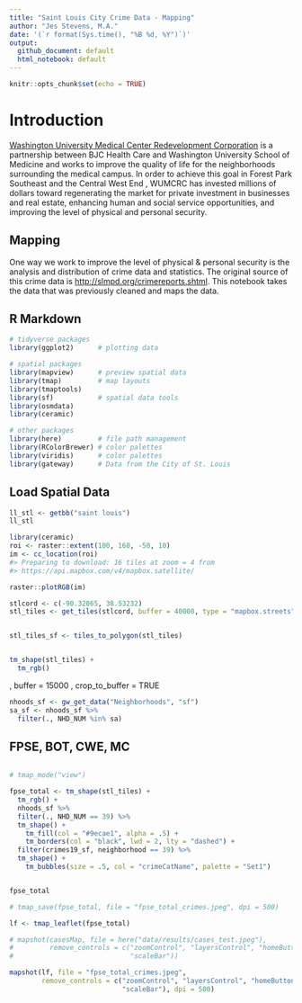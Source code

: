 ```yaml
---
title: "Saint Louis City Crime Data - Mapping"
author: "Jes Stevens, M.A."
date: '(`r format(Sys.time(), "%B %d, %Y")`)'
output:
  github_document: default
  html_notebook: default
---
```


```r
knitr::opts_chunk$set(echo = TRUE)
```

# Introduction 

[Washington University Medical Center Redevelopment Corporation](http://wumcrc.com) is a partnership between BJC Health Care and Washington University School of Medicine and works to improve the quality of life for the neighborhoods surrounding the medical campus. In order to achieve this goal in Forest Park Southeast and the Central West End , WUMCRC has invested millions of dollars toward regenerating the market for private investment in businesses and real estate, enhancing human and social service opportunities, and improving the level of physical and personal security.

## Mapping 

One way we work to improve the level of physical & personal security is the analysis and distribution of crime data and statistics. The original source of this crime data is <http://slmpd.org/crimereports.shtml>. This notebook takes the data that was previously cleaned and maps the data.  

## R Markdown

```r
# tidyverse packages
library(ggplot2)      # plotting data

# spatial packages
library(mapview)      # preview spatial data
library(tmap)         # map layouts
library(tmaptools)
library(sf)           # spatial data tools
library(osmdata)
library(ceramic)

# other packages
library(here)         # file path management
library(RColorBrewer) # color palettes
library(viridis)      # color palettes
library(gateway)      # Data from the City of St. Louis
```

## Load Spatial Data 

```r
ll_stl <- getbb("saint louis")
ll_stl
```

```r
library(ceramic)
roi <- raster::extent(100, 160, -50, 10)
im <- cc_location(roi)
#> Preparing to download: 16 tiles at zoom = 4 from 
#> https://api.mapbox.com/v4/mapbox.satellite/

raster::plotRGB(im)
```


```r
stlcord <- c(-90.32065, 38.53232)
stl_tiles <- get_tiles(stlcord, buffer = 40000, type = "mapbox.streets", max_tiles = 20)


stl_tiles_sf <- tiles_to_polygon(stl_tiles)


tm_shape(stl_tiles) +
  tm_rgb()
```
, buffer = 15000 , crop_to_buffer = TRUE
```r
nhoods_sf <- gw_get_data("Neighborhoods", "sf")
sa_sf <- nhoods_sf %>% 
  filter(., NHD_NUM %in% sa)
```

## FPSE, BOT, CWE, MC 

```r

```


```r
# tmap_mode("view")

fpse_total <- tm_shape(stl_tiles) +
  tm_rgb() +
  nhoods_sf %>%
  filter(., NHD_NUM == 39) %>% 
  tm_shape() +
    tm_fill(col = "#9ecae1", alpha = .5) +
    tm_borders(col = "black", lwd = 2, lty = "dashed") +
  filter(crimes19_sf, neighborhood == 39) %>%
  tm_shape() +
    tm_bubbles(size = .5, col = "crimeCatName", palette = "Set1")


fpse_total

# tmap_save(fpse_total, file = "fpse_total_crimes.jpeg", dpi = 500)
``` 








```r
lf <- tmap_leaflet(fpse_total)

# mapshot(casesMap, file = here("data/results/cases_test.jpeg"), 
#         remove_controls = c("zoomControl", "layersControl", "homeButton",
#                             "scaleBar"))

mapshot(lf, file = "fpse_total_crimes.jpeg",
        remove_controls = c("zoomControl", "layersControl", "homeButton",
                            "scaleBar"), dpi = 500)
```


